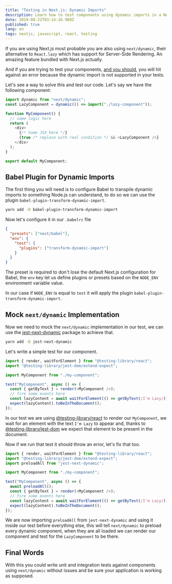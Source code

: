 ```yaml
---
title: "Testing in Next.js: Dynamic Imports"
description: Learn how to test components using dynamic imports in a Next.js application.
date: 2019-08-22T03:14:16.989Z
published: true
lang: en
tags: nextjs, javascript, react, testing
---
```


If you are using Next.js most probable you are also using `next/dynamic`, their alternative to `React.lazy` which has support for Server-Side Rendering. An amazing feature bundled with Next.js actually.

And if you are trying to test your components, [and you should](/articles/an-accessible-approach-to-frontend-testing/), you will hit against an error because the dynamic import is not supported in your tests.

Let's see a way to solve this and test our code. Let's say we have the following component:

```js
import dynamic from "next/dynamic";
const LazyComponent = dynamic(() => import("./lazy-component"));

function MyComponent() {
  // some logic here
  return (
    <div>
      {/* Some JSX here */}
      {true /* replace with real condition */ && <LazyComponent />}
    </div>
  );
}

export default MyComponent;
```

## Babel Plugin for Dynamic Imports

The first thing you will need is to configure Babel to transpile dynamic imports to something Node.js can understand, to do so we can use the plugin `babel-plugin-transform-dynamic-import`.

```bash
yarn add -D babel-plugin-transform-dynamic-import
```

Now let's configure it in our `.babelrc` file

```json
{
  "presets": ["next/babel"],
  "env": {
    "test": {
      "plugins": ["transform-dynamic-import"]
    }
  }
}
```

The preset is required to don't lose the default Next.js configuration for Babel, the `env` key let us define plugins or presets based on the `NODE_ENV` environment variable value.

In our case if `NODE_ENV` is equal to `test` it will apply the plugin `babel-plugin-transform-dynamic-import`.

## Mock `next/dynamic` Implementation

Now we need to mock the `next/dynamic` implementation in our test, we can use the [jest-next-dynamic](https://www.npmjs.com/package/jest-next-dynamic) package to achieve that.

```bash
yarn add -D jest-next-dynamic
```

Let's write a simple test for our component.

```js
import { render, waitForElement } from "@testing-library/react";
import "@testing-library/jest-dom/extend-expect";

import MyComponent from "./my-component";

test("MyComponent", async () => {
  const { getByText } = render(<MyComponent />);
  // fire some events here
  const lazyContent = await waitForElement(() => getByText(/I'm Lazy/));
  expect(lazyContent).toBeInTheDocument();
});
```

In our test we are using [@testing-library/react](https://testing-library.com/docs/react-testing-library/intro) to render our `MyComponent`, we wait for an element with the text `I'm Lazy` to appear and, thanks to [@testing-library/jest-dom](https://testing-library.com/docs/ecosystem-jest-dom) we expect that element to be present in the document.

Now if we run that test it should throw an error, let's fix that too.

```js
import { render, waitForElement } from "@testing-library/react";
import "@testing-library/jest-dom/extend-expect";
import preloadAll from "jest-next-dynamic";

import MyComponent from "./my-component";

test("MyComponent", async () => {
  await preloadAll();
  const { getByText } = render(<MyComponent />);
  // fire some events here
  const lazyContent = await waitForElement(() => getByText(/I'm Lazy/));
  expect(lazyContent).toBeInTheDocument();
});
```

We are now importing `preloadAll` from `jest-next-dynamic` and using it inside our test before everything else, this will tell `next/dynamic` to preload every dynamic component, when they are all loaded we can render our component and test for the `LazyComponent` to be there.

## Final Words

With this you could write unit and integration tests against components using `next/dynamic` without issues and be sure your application is working as supposed.
